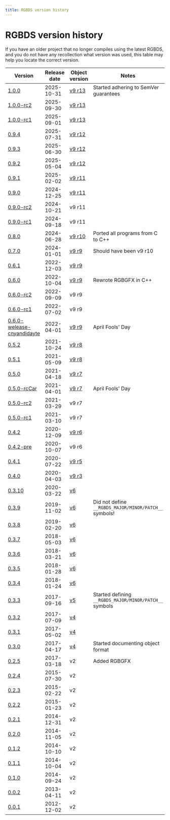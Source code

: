 ```yaml
---
title: RGBDS version history
---
```


# RGBDS version history

If you have an older project that no longer compiles using the latest RGBDS, and you do not have any recollection what version was used, this table may help you locate the correct version.

| Version | Release date | Object version | Notes |
| --- | --- | --- | --- |
| [1.0.0](https://github.com/gbdev/rgbds/releases/tag/v1.0.0) | 2025-10-31 | [v9 r13](https://rgbds.gbdev.io/docs/v1.0.0/rgbds.5) | Started adhering to SemVer guarantees |
| [1.0.0-rc2](https://github.com/gbdev/rgbds/releases/tag/v1.0.0-rc2) | 2025-09-30 | [v9 r13](https://rgbds.gbdev.io/docs/v1.0.0/rgbds.5) | |
| [1.0.0-rc1](https://github.com/gbdev/rgbds/releases/tag/v1.0.0-rc1) | 2025-09-01 | [v9 r13](https://rgbds.gbdev.io/docs/v1.0.0/rgbds.5) | |
| [0.9.4](https://github.com/gbdev/rgbds/releases/tag/v0.9.4) | 2025-07-31 | [v9 r12](https://rgbds.gbdev.io/docs/v0.9.4/rgbds.5) | |
| [0.9.3](https://github.com/gbdev/rgbds/releases/tag/v0.9.3) | 2025-06-30 | [v9 r12](https://rgbds.gbdev.io/docs/v0.9.3/rgbds.5) | |
| [0.9.2](https://github.com/gbdev/rgbds/releases/tag/v0.9.2) | 2025-05-04 | [v9 r12](https://rgbds.gbdev.io/docs/v0.9.2/rgbds.5) | |
| [0.9.1](https://github.com/gbdev/rgbds/releases/tag/v0.9.1) | 2025-02-02 | [v9 r11](https://rgbds.gbdev.io/docs/v0.9.1/rgbds.5) | |
| [0.9.0](https://github.com/gbdev/rgbds/releases/tag/v0.9.0) | 2024-12-25 | [v9 r11](https://rgbds.gbdev.io/docs/v0.9.0/rgbds.5) | |
| [0.9.0-rc2](https://github.com/gbdev/rgbds/releases/tag/v0.9.0-rc2) | 2024-10-21 | v9 r11 | |
| [0.9.0-rc1](https://github.com/gbdev/rgbds/releases/tag/v0.9.0-rc1) | 2024-09-18 | v9 r11 | |
| [0.8.0](https://github.com/gbdev/rgbds/releases/tag/v0.8.0) | 2024-06-28 | [v9 r10](https://rgbds.gbdev.io/docs/v0.8.0/rgbds.5) | Ported all programs from C to C++ |
| [0.7.0](https://github.com/gbdev/rgbds/releases/tag/v0.7.0) | 2024-01-01 | [v9 r9](https://rgbds.gbdev.io/docs/v0.7.0/rgbds.5) | Should have been v9 r10 |
| [0.6.1](https://github.com/gbdev/rgbds/releases/tag/v0.6.1) | 2022-12-03 | [v9 r9](https://rgbds.gbdev.io/docs/v0.6.1/rgbds.5) | |
| [0.6.0](https://github.com/gbdev/rgbds/releases/tag/v0.6.0) | 2022-10-04 | [v9 r9](https://rgbds.gbdev.io/docs/v0.6.0/rgbds.5) | Rewrote RGBGFX in C++ |
| [0.6.0-rc2](https://github.com/gbdev/rgbds/releases/tag/v0.6.0-rc2) | 2022-09-09 | v9 r9 | |
| [0.6.0-rc1](https://github.com/gbdev/rgbds/releases/tag/v0.6.0-rc1) | 2022-07-02 | v9 r9 | |
| [0.6.0-welease-cnyandidayte](https://github.com/gbdev/rgbds/releases/tag/v0.6.0-welease-cnyandidayte) | 2022-04-01 | [v9 r9](https://rgbds.gbdev.io/docs/v0.6.0-welease-cnyandidayte/rgbds.5) | April Fools' Day |
| [0.5.2](https://github.com/gbdev/rgbds/releases/tag/v0.5.2) | 2021-10-24 | [v9 r8](https://rgbds.gbdev.io/docs/v0.5.2/rgbds.5) | |
| [0.5.1](https://github.com/gbdev/rgbds/releases/tag/v0.5.1) | 2021-05-09 | [v9 r8](https://rgbds.gbdev.io/docs/v0.5.1/rgbds.5) | |
| [0.5.0](https://github.com/gbdev/rgbds/releases/tag/v0.5.0) | 2021-04-18 | [v9 r7](https://rgbds.gbdev.io/docs/v0.5.0/rgbds.5) | |
| [0.5.0-rcCar](https://github.com/gbdev/rgbds/releases/tag/v0.5.0-rcCar) | 2021-04-01 | [v9 r7](https://rgbds.gbdev.io/docs/v0.5.0-rcCar/rgbds.5) | April Fools' Day |
| [0.5.0-rc2](https://github.com/gbdev/rgbds/releases/tag/v0.5.0-rc2) | 2021-03-29 | v9 r7 | |
| [0.5.0-rc1](https://github.com/gbdev/rgbds/releases/tag/v0.5.0-rc1) | 2021-03-10 | v9 r7 | |
| [0.4.2](https://github.com/gbdev/rgbds/releases/tag/v0.4.2) | 2020-12-09 | [v9 r6](https://rgbds.gbdev.io/docs/v0.4.2/rgbds.5) | |
| [0.4.2-pre](https://github.com/gbdev/rgbds/releases/tag/v0.4.2-pre) | 2020-10-07 | v9 r6 | |
| [0.4.1](https://github.com/gbdev/rgbds/releases/tag/v0.4.1) | 2020-07-22 | [v9 r5](https://rgbds.gbdev.io/docs/v0.4.1/rgbds.5) | |
| [0.4.0](https://github.com/gbdev/rgbds/releases/tag/v0.4.0) | 2020-04-03 | [v9 r3](https://rgbds.gbdev.io/docs/v0.4.0/rgbds.5) | |
| [0.3.10](https://github.com/gbdev/rgbds/releases/tag/v0.3.10) | 2020-03-22 | [v6](https://rgbds.gbdev.io/docs/v0.3.10/rgbds.5) | |
| [0.3.9](https://github.com/gbdev/rgbds/releases/tag/v0.3.9) | 2019-11-02 | [v6](https://rgbds.gbdev.io/docs/v0.3.9/rgbds.5) | Did not define `__RGBDS_MAJOR/MINOR/PATCH__` symbols! |
| [0.3.8](https://github.com/gbdev/rgbds/releases/tag/v0.3.8) | 2019-02-20 | [v6](https://rgbds.gbdev.io/docs/v0.3.8/rgbds.5) | |
| [0.3.7](https://github.com/gbdev/rgbds/releases/tag/v0.3.7) | 2018-05-03 | [v6](https://rgbds.gbdev.io/docs/v0.3.7/rgbds.5) | |
| [0.3.6](https://github.com/gbdev/rgbds/releases/tag/v0.3.6) | 2018-03-21 | [v6](https://rgbds.gbdev.io/docs/v0.3.6/rgbds.5) | |
| [0.3.5](https://github.com/gbdev/rgbds/releases/tag/v0.3.5) | 2018-01-28 | [v6](https://rgbds.gbdev.io/docs/v0.3.5/rgbds.5) | |
| [0.3.4](https://github.com/gbdev/rgbds/releases/tag/v0.3.4) | 2018-01-24 | [v6](https://rgbds.gbdev.io/docs/v0.3.4/rgbds.5) | |
| [0.3.3](https://github.com/gbdev/rgbds/releases/tag/v0.3.3) | 2017-09-16 | [v5](https://rgbds.gbdev.io/docs/v0.3.3/rgbds.5) | Started defining `__RGBDS_MAJOR/MINOR/PATCH__` symbols |
| [0.3.2](https://github.com/gbdev/rgbds/releases/tag/v0.3.2) | 2017-07-09 | [v4](https://rgbds.gbdev.io/docs/v0.3.2/rgbds.5) | |
| [0.3.1](https://github.com/gbdev/rgbds/releases/tag/v0.3.1) | 2017-05-02 | [v4](https://rgbds.gbdev.io/docs/v0.3.1/rgbds.5) | |
| [0.3.0](https://github.com/gbdev/rgbds/releases/tag/v0.3.0) | 2017-04-17 | [v4](https://rgbds.gbdev.io/docs/v0.3.0/rgbds.5) | Started documenting object format |
| [0.2.5](https://github.com/gbdev/rgbds/releases/tag/v0.2.5) | 2017-03-18 | v2 | Added RGBGFX |
| [0.2.4](https://github.com/gbdev/rgbds/releases/tag/v0.2.4) | 2015-07-30 | v2 | |
| [0.2.3](https://github.com/gbdev/rgbds/releases/tag/v0.2.3) | 2015-02-22 | v2 | |
| [0.2.2](https://github.com/gbdev/rgbds/releases/tag/v0.2.2) | 2015-01-23 | v2 | |
| [0.2.1](https://github.com/gbdev/rgbds/releases/tag/v0.2.1) | 2014-12-31 | v2 | |
| [0.2.0](https://github.com/gbdev/rgbds/releases/tag/v0.2.0) | 2014-11-05 | v2 | |
| [0.1.2](https://github.com/gbdev/rgbds/releases/tag/v0.1.2) | 2014-10-10 | v2 | |
| [0.1.1](https://github.com/gbdev/rgbds/releases/tag/v0.1.1) | 2014-10-04 | v2 | |
| [0.1.0](https://github.com/gbdev/rgbds/releases/tag/v0.1.0) | 2014-09-24 | v2 | |
| [0.0.2](https://github.com/gbdev/rgbds/releases/tag/v0.0.2) | 2013-04-11 | v2 | |
| [0.0.1](https://github.com/gbdev/rgbds/releases/tag/v0.0.1) | 2012-12-02 | v2 | |
